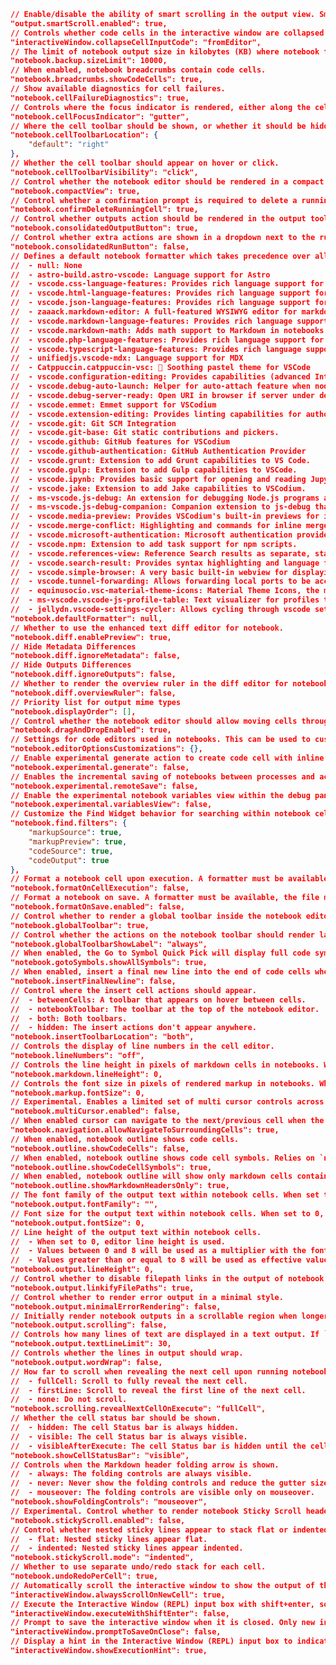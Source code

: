 ```json
// Enable/disable the ability of smart scrolling in the output view. Smart scrolling allows you to lock scrolling automatically when you click in the output view and unlocks when you click in the last line.
"output.smartScroll.enabled": true,
// Controls whether code cells in the interactive window are collapsed by default.
"interactiveWindow.collapseCellInputCode": "fromEditor",
// The limit of notebook output size in kilobytes (KB) where notebook files will no longer be backed up for hot reload. Use 0 for unlimited.
"notebook.backup.sizeLimit": 10000,
// When enabled, notebook breadcrumbs contain code cells.
"notebook.breadcrumbs.showCodeCells": true,
// Show available diagnostics for cell failures.
"notebook.cellFailureDiagnostics": true,
// Controls where the focus indicator is rendered, either along the cell borders or on the left gutter.
"notebook.cellFocusIndicator": "gutter",
// Where the cell toolbar should be shown, or whether it should be hidden.
"notebook.cellToolbarLocation": {
    "default": "right"
},
// Whether the cell toolbar should appear on hover or click.
"notebook.cellToolbarVisibility": "click",
// Control whether the notebook editor should be rendered in a compact form. For example, when turned on, it will decrease the left margin width.
"notebook.compactView": true,
// Control whether a confirmation prompt is required to delete a running cell.
"notebook.confirmDeleteRunningCell": true,
// Control whether outputs action should be rendered in the output toolbar.
"notebook.consolidatedOutputButton": true,
// Control whether extra actions are shown in a dropdown next to the run button.
"notebook.consolidatedRunButton": false,
// Defines a default notebook formatter which takes precedence over all other formatter settings. Must be the identifier of an extension contributing a formatter.
//  - null: None
//  - astro-build.astro-vscode: Language support for Astro
//  - vscode.css-language-features: Provides rich language support for CSS, LESS and SCSS files.
//  - vscode.html-language-features: Provides rich language support for HTML and Handlebar files
//  - vscode.json-language-features: Provides rich language support for JSON files.
//  - zaaack.markdown-editor: A full-featured WYSIWYG editor for markdown.
//  - vscode.markdown-language-features: Provides rich language support for Markdown.
//  - vscode.markdown-math: Adds math support to Markdown in notebooks.
//  - vscode.php-language-features: Provides rich language support for PHP files.
//  - vscode.typescript-language-features: Provides rich language support for JavaScript and TypeScript.
//  - unifiedjs.vscode-mdx: Language support for MDX
//  - Catppuccin.catppuccin-vsc: 🦌 Soothing pastel theme for VSCode
//  - vscode.configuration-editing: Provides capabilities (advanced IntelliSense, auto-fixing) in configuration files like settings, launch, and extension recommendation files.
//  - vscode.debug-auto-launch: Helper for auto-attach feature when node-debug extensions are not active.
//  - vscode.debug-server-ready: Open URI in browser if server under debugging is ready.
//  - vscode.emmet: Emmet support for VSCodium
//  - vscode.extension-editing: Provides linting capabilities for authoring extensions.
//  - vscode.git: Git SCM Integration
//  - vscode.git-base: Git static contributions and pickers.
//  - vscode.github: GitHub features for VSCodium
//  - vscode.github-authentication: GitHub Authentication Provider
//  - vscode.grunt: Extension to add Grunt capabilities to VS Code.
//  - vscode.gulp: Extension to add Gulp capabilities to VSCode.
//  - vscode.ipynb: Provides basic support for opening and reading Jupyter's .ipynb notebook files
//  - vscode.jake: Extension to add Jake capabilities to VSCodium.
//  - ms-vscode.js-debug: An extension for debugging Node.js programs and Chrome.
//  - ms-vscode.js-debug-companion: Companion extension to js-debug that provides capability for remote debugging
//  - vscode.media-preview: Provides VSCodium's built-in previews for images, audio, and video
//  - vscode.merge-conflict: Highlighting and commands for inline merge conflicts.
//  - vscode.microsoft-authentication: Microsoft authentication provider
//  - vscode.npm: Extension to add task support for npm scripts.
//  - vscode.references-view: Reference Search results as separate, stable view in the sidebar
//  - vscode.search-result: Provides syntax highlighting and language features for tabbed search results.
//  - vscode.simple-browser: A very basic built-in webview for displaying web content.
//  - vscode.tunnel-forwarding: Allows forwarding local ports to be accessible over the internet.
//  - equinusocio.vsc-material-theme-icons: Material Theme Icons, the most epic icons theme for Visual Studio Code and Material Theme.
//  - ms-vscode.vscode-js-profile-table: Text visualizer for profiles taken from the JavaScript debugger
//  - jellydn.vscode-settings-cycler: Allows cycling through vscode settings using keyboard shortcuts
"notebook.defaultFormatter": null,
// Whether to use the enhanced text diff editor for notebook.
"notebook.diff.enablePreview": true,
// Hide Metadata Differences
"notebook.diff.ignoreMetadata": false,
// Hide Outputs Differences
"notebook.diff.ignoreOutputs": false,
// Whether to render the overview ruler in the diff editor for notebook.
"notebook.diff.overviewRuler": false,
// Priority list for output mime types
"notebook.displayOrder": [],
// Control whether the notebook editor should allow moving cells through drag and drop.
"notebook.dragAndDropEnabled": true,
// Settings for code editors used in notebooks. This can be used to customize most editor.* settings.
"notebook.editorOptionsCustomizations": {},
// Enable experimental generate action to create code cell with inline chat enabled.
"notebook.experimental.generate": false,
// Enables the incremental saving of notebooks between processes and across Remote connections. When enabled, only the changes to the notebook are sent to the extension host, improving performance for large notebooks and slow network connections.
"notebook.experimental.remoteSave": false,
// Enable the experimental notebook variables view within the debug panel.
"notebook.experimental.variablesView": false,
// Customize the Find Widget behavior for searching within notebook cells. When both markup source and markup preview are enabled, the Find Widget will search either the source code or preview based on the current state of the cell.
"notebook.find.filters": {
    "markupSource": true,
    "markupPreview": true,
    "codeSource": true,
    "codeOutput": true
},
// Format a notebook cell upon execution. A formatter must be available.
"notebook.formatOnCellExecution": false,
// Format a notebook on save. A formatter must be available, the file must not be saved after delay, and the editor must not be shutting down.
"notebook.formatOnSave.enabled": false,
// Control whether to render a global toolbar inside the notebook editor.
"notebook.globalToolbar": true,
// Control whether the actions on the notebook toolbar should render label or not.
"notebook.globalToolbarShowLabel": "always",
// When enabled, the Go to Symbol Quick Pick will display full code symbols from the notebook, as well as Markdown headers.
"notebook.gotoSymbols.showAllSymbols": true,
// When enabled, insert a final new line into the end of code cells when saving a notebook.
"notebook.insertFinalNewline": false,
// Control where the insert cell actions should appear.
//  - betweenCells: A toolbar that appears on hover between cells.
//  - notebookToolbar: The toolbar at the top of the notebook editor.
//  - both: Both toolbars.
//  - hidden: The insert actions don't appear anywhere.
"notebook.insertToolbarLocation": "both",
// Controls the display of line numbers in the cell editor.
"notebook.lineNumbers": "off",
// Controls the line height in pixels of markdown cells in notebooks. When set to `0`, `normal` will be used
"notebook.markdown.lineHeight": 0,
// Controls the font size in pixels of rendered markup in notebooks. When set to `0`, 120% of `editor.fontSize` is used.
"notebook.markup.fontSize": 0,
// Experimental. Enables a limited set of multi cursor controls across multiple cells in the notebook editor. Currently supported are core editor actions (typing/cut/copy/paste/composition) and a limited subset of editor commands.
"notebook.multiCursor.enabled": false,
// When enabled cursor can navigate to the next/previous cell when the current cursor in the cell editor is at the first/last line.
"notebook.navigation.allowNavigateToSurroundingCells": true,
// When enabled, notebook outline shows code cells.
"notebook.outline.showCodeCells": false,
// When enabled, notebook outline shows code cell symbols. Relies on `notebook.outline.showCodeCells` being enabled.
"notebook.outline.showCodeCellSymbols": true,
// When enabled, notebook outline will show only markdown cells containing a header.
"notebook.outline.showMarkdownHeadersOnly": true,
// The font family of the output text within notebook cells. When set to empty, the `editor.fontFamily` is used.
"notebook.output.fontFamily": "",
// Font size for the output text within notebook cells. When set to 0, `editor.fontSize` is used.
"notebook.output.fontSize": 0,
// Line height of the output text within notebook cells.
//  - When set to 0, editor line height is used.
//  - Values between 0 and 8 will be used as a multiplier with the font size.
//  - Values greater than or equal to 8 will be used as effective values.
"notebook.output.lineHeight": 0,
// Control whether to disable filepath links in the output of notebook cells.
"notebook.output.linkifyFilePaths": true,
// Control whether to render error output in a minimal style.
"notebook.output.minimalErrorRendering": false,
// Initially render notebook outputs in a scrollable region when longer than the limit.
"notebook.output.scrolling": false,
// Controls how many lines of text are displayed in a text output. If `notebook.output.scrolling` is enabled, this setting is used to determine the scroll height of the output.
"notebook.output.textLineLimit": 30,
// Controls whether the lines in output should wrap.
"notebook.output.wordWrap": false,
// How far to scroll when revealing the next cell upon running notebook.cell.executeAndSelectBelow.
//  - fullCell: Scroll to fully reveal the next cell.
//  - firstLine: Scroll to reveal the first line of the next cell.
//  - none: Do not scroll.
"notebook.scrolling.revealNextCellOnExecute": "fullCell",
// Whether the cell status bar should be shown.
//  - hidden: The cell Status bar is always hidden.
//  - visible: The cell Status bar is always visible.
//  - visibleAfterExecute: The cell Status bar is hidden until the cell has executed. Then it becomes visible to show the execution status.
"notebook.showCellStatusBar": "visible",
// Controls when the Markdown header folding arrow is shown.
//  - always: The folding controls are always visible.
//  - never: Never show the folding controls and reduce the gutter size.
//  - mouseover: The folding controls are visible only on mouseover.
"notebook.showFoldingControls": "mouseover",
// Experimental. Control whether to render notebook Sticky Scroll headers in the notebook editor.
"notebook.stickyScroll.enabled": false,
// Control whether nested sticky lines appear to stack flat or indented.
//  - flat: Nested sticky lines appear flat.
//  - indented: Nested sticky lines appear indented.
"notebook.stickyScroll.mode": "indented",
// Whether to use separate undo/redo stack for each cell.
"notebook.undoRedoPerCell": true,
// Automatically scroll the interactive window to show the output of the last statement executed. If this value is false, the window will only scroll if the last cell was already the one scrolled to.
"interactiveWindow.alwaysScrollOnNewCell": true,
// Execute the Interactive Window (REPL) input box with shift+enter, so that enter can be used to create a newline.
"interactiveWindow.executeWithShiftEnter": false,
// Prompt to save the interactive window when it is closed. Only new interactive windows will be affected by this setting change.
"interactiveWindow.promptToSaveOnClose": false,
// Display a hint in the Interactive Window (REPL) input box to indicate how to execute code.
"interactiveWindow.showExecutionHint": true,
```